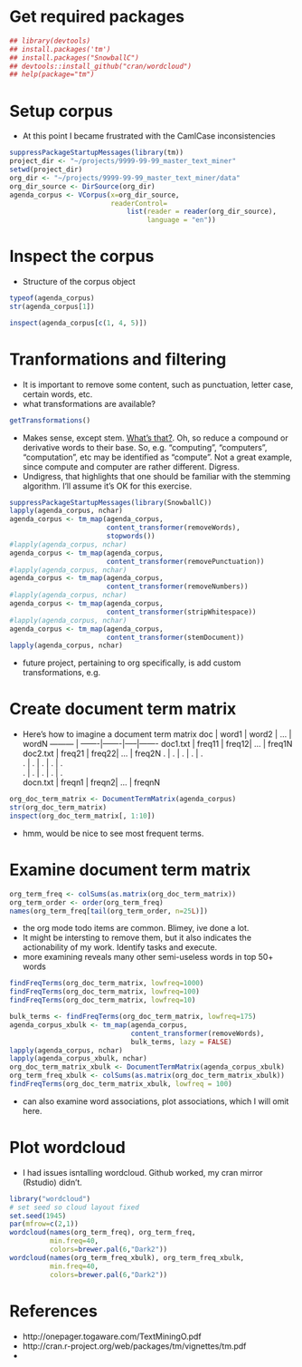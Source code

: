# Get required packages

```r
## library(devtools)
## install.packages('tm')
## install.packages("SnowballC")
## devtools::install_github("cran/wordcloud")
## help(package="tm")
```

# Setup corpus

- At this point I became frustrated with the CamlCase
  inconsistencies

```r
suppressPackageStartupMessages(library(tm))
project_dir <- "~/projects/9999-99-99_master_text_miner"
setwd(project_dir)
org_dir <- "~/projects/9999-99-99_master_text_miner/data"
org_dir_source <- DirSource(org_dir)
agenda_corpus <- VCorpus(x=org_dir_source,
                         readerControl=
                             list(reader = reader(org_dir_source),
                                  language = "en"))
```

# Inspect the corpus

- Structure of the corpus object

```r
typeof(agenda_corpus)
str(agenda_corpus[1])
```

```r
inspect(agenda_corpus[c(1, 4, 5)])
```

# Tranformations and filtering
- It is important to remove some content, such as
  punctuation, letter case, certain words, etc.
- what transformations are available?

```r
getTransformations()
```

- Makes sense, except stem.
  [What's that?](http://en.wikipedia.org/wiki/Stemming). Oh,
  so reduce a compound or derivative words to their base.
  So, e.g. "computing", "computers", "computation", etc may
  be identified as "compute". Not a great example, since
  compute and computer are rather different. Digress.
- Undigress, that highlights that one should be familiar
  with the stemming algorithm. I'll assume it's OK for this
  exercise.

```r
suppressPackageStartupMessages(library(SnowballC))
lapply(agenda_corpus, nchar)
agenda_corpus <- tm_map(agenda_corpus,
                        content_transformer(removeWords),
                        stopwords())
#lapply(agenda_corpus, nchar)
agenda_corpus <- tm_map(agenda_corpus,
                        content_transformer(removePunctuation))
#lapply(agenda_corpus, nchar)
agenda_corpus <- tm_map(agenda_corpus,
                        content_transformer(removeNumbers))
#lapply(agenda_corpus, nchar)
agenda_corpus <- tm_map(agenda_corpus,
                        content_transformer(stripWhitespace))
#lapply(agenda_corpus, nchar)
agenda_corpus <- tm_map(agenda_corpus,
                        content_transformer(stemDocument))
lapply(agenda_corpus, nchar)
```

- future project, pertaining to org specifically, is add
  custom transformations, e.g.

# Create document term matrix
- Here's how to imagine a document term matrix
 doc      | word1  | word2 | ... | wordN 
--------- | -------|-------|-----|-------
 doc1.txt | freq11 | freq12| ... | freq1N
 doc2.txt | freq21 | freq22| ... | freq2N
    .     |   .    |    .  |  .  |   .   
    .     |   .    |    .  |  .  |   .   
    .     |   .    |    .  |  .  |   .   
 docn.txt | freqn1 | freqn2| ... | freqnN

```r
org_doc_term_matrix <- DocumentTermMatrix(agenda_corpus)
str(org_doc_term_matrix)
inspect(org_doc_term_matrix[, 1:10])
```
- hmm, would be nice to see most frequent terms.

# Examine document term matrix

```r
org_term_freq <- colSums(as.matrix(org_doc_term_matrix))
org_term_order <- order(org_term_freq)
names(org_term_freq[tail(org_term_order, n=25L)])
```
- the org mode todo items are common. Blimey, ive done a lot.
- It might be intersting to remove them, but it also
  indicates the actionability of my work. Identify tasks and
  execute.
- more examining reveals many other semi-useless words in
  top 50+ words

```r
findFreqTerms(org_doc_term_matrix, lowfreq=1000)
findFreqTerms(org_doc_term_matrix, lowfreq=100)
findFreqTerms(org_doc_term_matrix, lowfreq=10)
```

```r
bulk_terms <- findFreqTerms(org_doc_term_matrix, lowfreq=175)
agenda_corpus_xbulk <- tm_map(agenda_corpus,
                              content_transformer(removeWords),
                              bulk_terms, lazy = FALSE)
lapply(agenda_corpus, nchar)
lapply(agenda_corpus_xbulk, nchar)
org_doc_term_matrix_xbulk <- DocumentTermMatrix(agenda_corpus_xbulk)
org_term_freq_xbulk <- colSums(as.matrix(org_doc_term_matrix_xbulk))
findFreqTerms(org_doc_term_matrix_xbulk, lowfreq = 100)
```
- can also examine word associations, plot associations,
  which I will omit here.

# Plot wordcloud

- I had issues isntalling wordcloud. Github worked, my cran
  mirror (Rstudio) didn't.

```r
library("wordcloud")
# set seed so cloud layout fixed
set.seed(1945)
par(mfrow=c(2,1))
wordcloud(names(org_term_freq), org_term_freq,
          min.freq=40,
          colors=brewer.pal(6,"Dark2"))
wordcloud(names(org_term_freq_xbulk), org_term_freq_xbulk,
          min.freq=40,
          colors=brewer.pal(6,"Dark2"))
```

# References
- http://onepager.togaware.com/TextMiningO.pdf
- http://cran.r-project.org/web/packages/tm/vignettes/tm.pdf
- 
